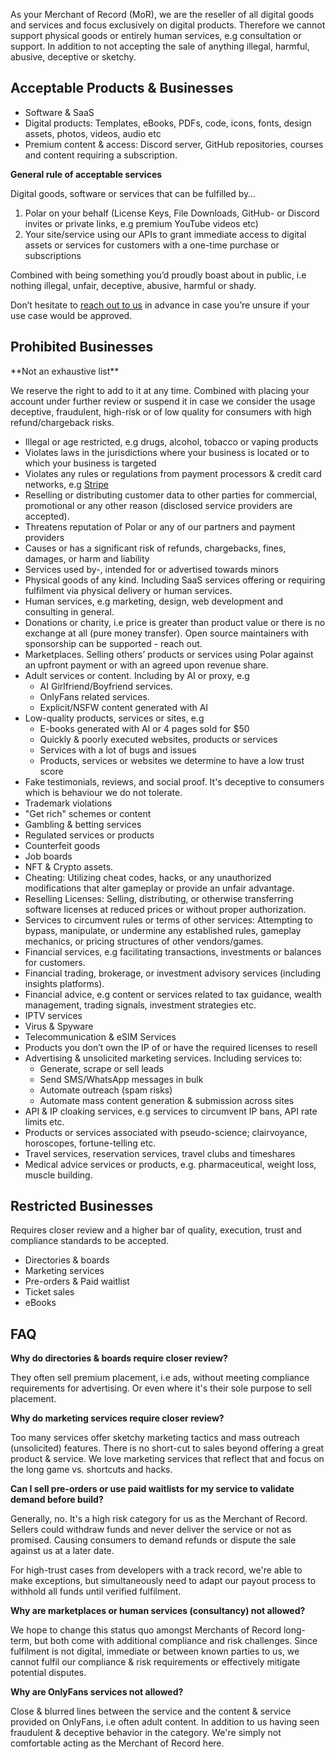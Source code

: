 As your Merchant of Record (MoR), we are the reseller of all digital goods and
services and focus exclusively on digital products. Therefore we cannot support
physical goods or entirely human services, e.g consultation or support. In
addition to not accepting the sale of anything illegal, harmful, abusive,
deceptive or sketchy.

## Acceptable Products & Businesses

* Software & SaaS
* Digital products: Templates, eBooks, PDFs, code, icons, fonts, design assets, photos, videos, audio etc
* Premium content & access: Discord server, GitHub repositories, courses and content requiring a subscription.

**General rule of acceptable services**

Digital goods, software or services that can be fulfilled by…

1. Polar on your behalf (License Keys, File Downloads, GitHub- or Discord invites or private links, e.g premium YouTube videos etc)
2. Your site/service using our APIs to grant immediate access to digital assets
or services for customers with a one-time purchase or subscriptions

Combined with being something you’d proudly boast about in public, i.e nothing illegal, unfair, deceptive, abusive, harmful or shady.

Don’t hesitate to [reach out to us](/support) in advance in case you’re unsure if your use case would be approved.


## Prohibited Businesses

<Note>
**Not an exhaustive list**

We reserve the right to add to it at any time. Combined with placing your
account under further review or suspend it in case we consider the usage
deceptive, fraudulent, high-risk or of low quality for consumers with high
refund/chargeback risks.
</Note>

* Illegal or age restricted, e.g drugs, alcohol, tobacco or vaping products
* Violates laws in the jurisdictions where your business is located or to which your business is targeted
* Violates any rules or regulations from payment processors & credit card networks, e.g [Stripe](https://stripe.com/en-se/legal/restricted-businesses)
* Reselling or distributing customer data to other parties for commercial, promotional or any other reason (disclosed service providers are accepted).
* Threatens reputation of Polar or any of our partners and payment providers
* Causes or has a significant risk of refunds, chargebacks, fines, damages, or harm and liability
* Services used by-, intended for or advertised towards minors
* Physical goods of any kind. Including SaaS services offering or requiring fulfilment via physical delivery or human services.
* Human services, e.g marketing, design, web development and consulting in general.
* Donations or charity, i.e price is greater than product value or there is no exchange at all (pure money transfer). Open source maintainers with sponsorship can be supported - reach out.
* Marketplaces. Selling others’ products or services using Polar against an upfront payment or with an agreed upon revenue share.
* Adult services or content. Including by AI or proxy, e.g
  * AI Girlfriend/Boyfriend services.
  * OnlyFans related services.
  * Explicit/NSFW content generated with AI
* Low-quality products, services or sites, e.g
  * E-books generated with AI or 4 pages sold for $50
  * Quickly & poorly executed websites, products or services
  * Services with a lot of bugs and issues
  * Products, services or websites we determine to have a low trust score
* Fake testimonials, reviews, and social proof. It's deceptive to consumers which is behaviour we do not tolerate.
* Trademark violations
* "Get rich" schemes or content
* Gambling & betting services
* Regulated services or products
* Counterfeit goods
* Job boards
* NFT & Crypto assets.
* Cheating: Utilizing cheat codes, hacks, or any unauthorized modifications that alter gameplay or provide an unfair advantage.
* Reselling Licenses: Selling, distributing, or otherwise transferring software licenses at reduced prices or without proper authorization.
* Services to circumvent rules or terms of other services: Attempting to bypass, manipulate, or undermine any established rules, gameplay mechanics, or pricing structures of other vendors/games.
* Financial services, e.g facilitating transactions, investments or balances for customers.
* Financial trading, brokerage, or investment advisory services (including insights platforms).
* Financial advice, e.g content or services related to tax guidance, wealth management, trading signals, investment strategies etc.
* IPTV services
* Virus & Spyware
* Telecommunication & eSIM Services
* Products you don’t own the IP of or have the required licenses to resell
* Advertising & unsolicited marketing services. Including services to:
  * Generate, scrape or sell leads
  * Send SMS/WhatsApp messages in bulk
  * Automate outreach (spam risks)
  * Automate mass content generation & submission across sites
* API & IP cloaking services, e.g services to circumvent IP bans, API rate limits etc.
* Products or services associated with pseudo-science; clairvoyance, horoscopes, fortune-telling etc.
* Travel services, reservation services, travel clubs and timeshares
* Medical advice services or products, e.g. pharmaceutical, weight loss, muscle building.

## Restricted Businesses

Requires closer review and a higher bar of quality, execution, trust and compliance
standards to be accepted.

* Directories & boards
* Marketing services
* Pre-orders & Paid waitlist
* Ticket sales
* eBooks

## FAQ

**Why do directories & boards require closer review?**

They often sell premium placement, i.e ads, without meeting compliance
requirements for advertising. Or even where it's their sole purpose to sell
placement.

**Why do marketing services require closer review?**

Too many services offer sketchy marketing tactics and mass outreach
(unsolicited) features. There is no short-cut to sales beyond offering a great
product & service. We love marketing services that reflect that and focus on the
long game vs. shortcuts and hacks.

**Can I sell pre-orders or use paid waitlists for my service to validate demand
before build?**

Generally, no. It's a high risk category for us as the Merchant of Record.
Sellers could withdraw funds and never deliver the service or not as promised.
Causing consumers to demand refunds or dispute the sale against us at a later
date.

For high-trust cases from developers with a track record, we're able to make
exceptions, but simultaneously need to adapt our payout process to withhold all
funds until verified fulfilment.

**Why are marketplaces or human services (consultancy) not allowed?**

We hope to change this status quo amongst Merchants of Record long-term, but
both come with additional compliance and risk challenges. Since fulfilment is
not digital, immediate or between known parties to us, we cannot fulfil our
compliance & risk requirements or effectively mitigate potential disputes.


**Why are OnlyFans services not allowed?**

Close & blurred lines between the service and the content & service provided on
OnlyFans, i.e often adult content. In addition to us having seen
fraudulent & deceptive behavior in the category. We're simply not comfortable
acting as the Merchant of Record here.
